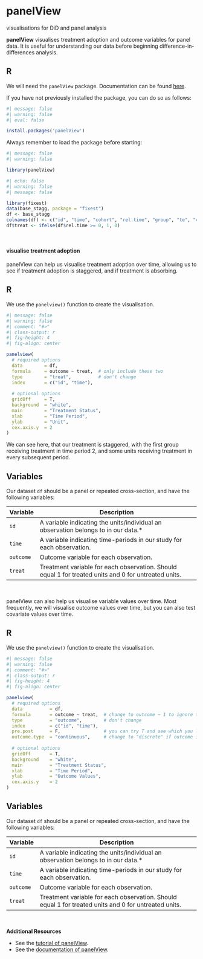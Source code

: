 # panelView {.unnumbered}

::: small
visualisations for DiD and panel analysis
:::

**panelView** visualises treatment adoption and outcome variables for panel data. It is useful for understanding our data before beginning difference-in-differences analysis.

::: {.panel-tabset group="lang"}
## R

We will need the `panelView` package. Documentation can be found [here](https://yiqingxu.org/packages/panelview/).

If you have not previously installed the package, you can do so as follows:

```r
#| message: false
#| warning: false
#| eval: false

install.packages('panelView')
```

Always remember to load the package before starting:

```r
#| message: false
#| warning: false

library(panelView)
```

```r
#| echo: false
#| warning: false
#| message: false

library(fixest)
data(base_stagg, package = "fixest")
df <- base_stagg
colnames(df) <- c("id", "time", "cohort", "rel.time", "group", "te", "covar", "outcome")
df$treat <- ifelse(df$rel.time >= 0, 1, 0)
```
:::

<br />

#### visualise treatment adoption

panelView can help us visualise treatment adoption over time, allowing us to see if treatment adoption is staggered, and if treatment is absorbing.

::: {.panel-tabset group="lang"}
## R

We use the `panelview()` function to create the visualisation.

```r
#| message: false
#| warning: false
#| comment: "#>"
#| class-output: r
#| fig-height: 4
#| fig-align: center

panelview(
  # required options
  data        = df,
  formula     = outcome ~ treat,  # only include these two
  type        = "treat",          # don't change
  index       = c("id", "time"),
  
  # optional options
  gridOff     = T,
  background  = "white",
  main        = "Treatment Status",
  xlab        = "Time Period",
  ylab        = "Unit",
  cex.axis.y  = 2
)

```

We can see here, that our treatment is staggered, with the first group receiving treatment in time period 2, and some units receiving treatment in every subsequent period.

## Variables

Our dataset `df` should be a panel or repeated cross-section, and have the following variables:

| Variable  | Description                                                                                          |
|-----------|------------------------------------------------------------------------------------------------------|
| `id`      | A variable indicating the units/individual an observation belongs to in our data.\*                  |
| `time`    | A variable indicating time-periods in our study for each observation.                                |
| `outcome` | Outcome variable for each observation.                                                               |
| `treat`   | Treatment variable for each observation. Should equal 1 for treated units and 0 for untreated units. |
:::

<br />

panelView can also help us visualise variable values over time. Most frequently, we will visualise outcome values over time, but you can also test covariate values over time.

::: panel-tabset
## R

We use the `panelview()` function to create the visualisation.

```r
#| message: false
#| warning: false
#| comment: "#>"
#| class-output: r
#| fig-height: 4
#| fig-align: center

panelview(
  # required options
  data          = df,
  formula       = outcome ~ treat,  # change to outcome ~ 1 to ignore treat colorcoding
  type          = "outcome",        # don't change
  index         = c("id", "time"),
  pre.post      = F,                # you can try T and see which you like  
  outcome.type  = "continuous",     # change to "discrete" if outcome is binary
  
  # optional options
  gridOff       = T,
  background    = "white",
  main          = "Treatment Status",
  xlab          = "Time Period",
  ylab          = "Outcome Values",
  cex.axis.y    = 2
)

```

## Variables

Our dataset `df` should be a panel or repeated cross-section, and have the following variables:

| Variable  | Description                                                                                          |
|-----------|------------------------------------------------------------------------------------------------------|
| `id`      | A variable indicating the units/individual an observation belongs to in our data.\*                  |
| `time`    | A variable indicating time-periods in our study for each observation.                                |
| `outcome` | Outcome variable for each observation.                                                               |
| `treat`   | Treatment variable for each observation. Should equal 1 for treated units and 0 for untreated units. |
:::

<br />

**Additional Resources**

-   See the [tutorial of panelView](https://yiqingxu.org/packages/panelview/reference/articles/tutorial.html).
-   See the [documentation of panelView](https://yiqingxu.org/packages/panelview/reference/reference/panelView.html).
